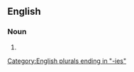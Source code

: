 ==English==

===Noun===
{{head|en|noun form}}

# {{plural of|whortleberry|lang=en}}

[[Category:English plurals ending in "-ies"]]